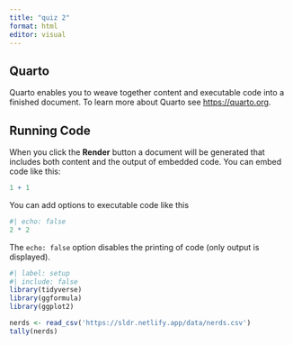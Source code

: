 ```yaml
---
title: "quiz 2"
format: html
editor: visual
---
```


## Quarto

Quarto enables you to weave together content and executable code into a finished document. To learn more about Quarto see <https://quarto.org>.

## Running Code

When you click the **Render** button a document will be generated that includes both content and the output of embedded code. You can embed code like this:

```r
1 + 1
```

You can add options to executable code like this

```r
#| echo: false
2 * 2
```

The `echo: false` option disables the printing of code (only output is displayed).

```r
#| label: setup
#| include: false
library(tidyverse)
library(ggformula)
library(ggplot2)
```

```r
nerds <- read_csv('https://sldr.netlify.app/data/nerds.csv')
tally(nerds)
```

